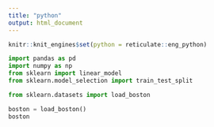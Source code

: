 ```yaml
---
title: "python"
output: html_document
---
```


```r
knitr::knit_engines$set(python = reticulate::eng_python)
```

```python

import pandas as pd
import numpy as np
from sklearn import linear_model
from sklearn.model_selection import train_test_split

from sklearn.datasets import load_boston

boston = load_boston()
boston

```

